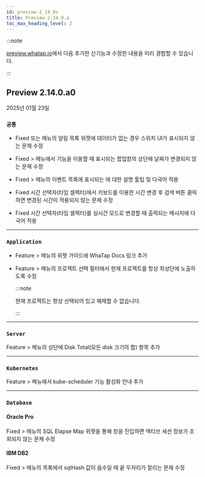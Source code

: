 ```yaml
---
id: preview-2_14_0x
title: Preview 2.14.0.a
toc_max_heading_level: 2
---
```


<head>
<meta name="robots" content="noindex, nofollow"/>
</head>

:::note

[preview.whatap.io](https://preview.whatap.io)에서 다음 추가한 신기능과 수정한 내용을 미리 경험할 수 있습니다. 

:::

## Preview 2.14.0.a0

2025년 01월 23일

<div class='indentTab'>

### `공통`

- <Status priority='0'>Fixed</Status> <Cmdname sid="side_integratedFlexboard" className="uitext" /> 또는 <Cmdname sid="side_flexboard" className="uitext" /> 메뉴의 알림 목록 위젯에 데이터가 없는 경우 <Cmdname sid="ITM08413" className="uitext" /> 스위치 UI가 표시되지 않는 문제 수정

- <Status priority='0'>Fixed</Status>  <Cmdname sid="side_statistics" className="uitext" /> &gt; <Cmdname sid="side_tx" className="uitext" /> 메뉴에서 <Cmdname sid="TTL08868" className="uitext" /> 기능을 이용할 때 표시되는 팝업창의 상단에 날짜가 변경되지 않는 문제 수정

- <Status priority='0'>Fixed</Status> <Cmdname sid="side_event" className="uitext" /> &gt; <Cmdname sid="side_eventSetting" className="uitext" /> 메뉴의 이벤트 목록에 표시되는 <Cmdname sid="DSC07196" className="uitext" />에 대한 설명 툴팁 및 다국어 적용

- <Status priority='0'>Fixed</Status> 시간 선택자(타임 셀렉터)에서 키보드를 이용한 시간 변경 후 검색 버튼 클릭하면 변경된 시간이 적용되지 않는 문제 수정

- <Status priority='0'>Fixed</Status> 시간 선택자(타임 셀렉터)를 실시간 모드로 변경할 때 출력되는 메시지에 다국어 적용

---

### `Application`

- <Status priority='1'>Feature</Status> <Cmdname sid="side_dashboard" className="uitext" /> &gt; <Cmdname sid="side_appDashboard" className="uitext" /> 메뉴의 <Cmdname sid="realtime_user" className="uitext" /> 위젯 가이드에 WhaTap Docs 링크 추가

- <Status priority='1'>Feature</Status> <Cmdname sid="side_analysis" className="uitext" /> &gt; <Cmdname sid="side_multi_server_tx_trace" className="uitext" /> 메뉴의 프로젝트 선택 필터에서 현재 프로젝트를 항상 최상단에 노출하도록 수정

  :::note

  현재 프로젝트는 항상 선택되어 있고 해제할 수 없습니다.

  :::

---

### `Server`

<Status priority='1'>Feature</Status> <Cmdname sid="side_serverList" className="uitext" /> &gt; <Cmdname sid="side_serverDetail" className="uitext" /> 메뉴의 상단에 Disk Total(모든 disk 크기의 합) 항목 추가

---

### `Kubernetes`

<Status priority='1'>Feature</Status> <Cmdname sid="side_management" className="uitext" /> &gt; <Cmdname sid="side_agentInstall" className="uitext" /> 메뉴에서 kube-scheduler 기능 활성화 안내 추가

---

### `Database`

#### Oracle Pro

<Status priority='0'>Fixed</Status> <Cmdname sid="side_dashboard" className="uitext" /> &gt; <Cmdname sid="side_multiInstance" className="uitext" /> 메뉴의 <UI>SQL Elapse Map</UI> 위젯을 통해 <Cmdname sid="TTL06224" className="uitext" /> 창을 진입하면 액티브 세션 정보가 조회되지 않는 문제 수정

#### IBM DB2

<Status priority='0'>Fixed</Status> <Cmdname sid="side_reportStat" className="uitext" /> &gt; <Cmdname sid="side_dbSqlStat" className="uitext" /> 메뉴의 목록에서 sqlHash 값이 음수일 때 끝 두자리가 잘리는 문제 수정

</div>